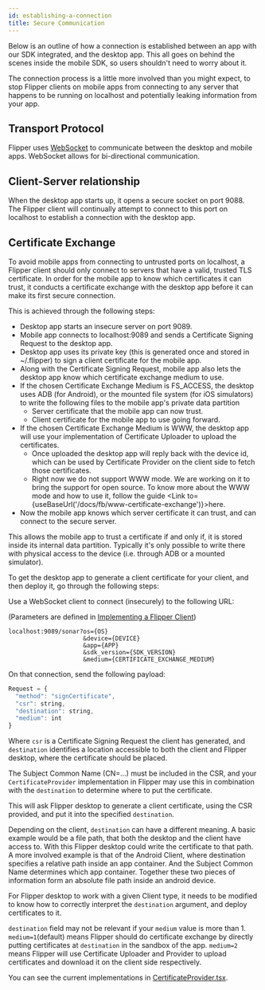 ```yaml
---
id: establishing-a-connection
title: Secure Communication
---
```


Below is an outline of how a connection is established between an app with our SDK integrated, and the desktop app. This all goes on behind the scenes inside the mobile SDK, so users shouldn't need to worry about it.

The connection process is a little more involved than you might expect, to stop Flipper clients on mobile apps from connecting to any server that happens to be running on localhost and potentially leaking information from your app.

## Transport Protocol

Flipper uses [WebSocket](https://datatracker.ietf.org/doc/html/rfc6455) to communicate between the desktop and mobile apps. WebSocket allows for bi-directional communication.

## Client-Server relationship

When the desktop app starts up, it opens a secure socket on port 9088.
The Flipper client will continually attempt to connect to this port on localhost to establish a connection with the desktop app.

## Certificate Exchange

To avoid mobile apps from connecting to untrusted ports on localhost, a Flipper client should only connect to servers that have a valid, trusted TLS certificate.
In order for the mobile app to know which certificates it can trust, it conducts a certificate exchange with the desktop app before it can make its first secure connection.

This is achieved through the following steps:
* Desktop app starts an insecure server on port 9089.
* Mobile app connects to localhost:9089 and sends a Certificate Signing Request to the desktop app.
* Desktop app uses its private key (this is generated once and stored in ~/.flipper) to sign a client certificate for the mobile app.
* Along with the Certificate Signing Request, mobile app also lets the desktop app know which certificate exchange medium to use.
* If the chosen Certificate Exchange Medium is FS_ACCESS, the desktop uses ADB (for Android), or the mounted file system (for iOS simulators) to write the following files to the mobile app's private data partition
  * Server certificate that the mobile app can now trust.
  * Client certificate for the mobile app to use going forward.
* If the chosen Certificate Exchange Medium is WWW, the desktop app will use your implementation of Certificate Uploader to upload the certificates.
  * Once uploaded the desktop app will reply back with the device id, which can be used by Certificate Provider on the client side to fetch those certificates.
  * <OssOnly> Right now we do not support WWW mode. We are working on it to bring the support for open source.</OssOnly> <FbInternalOnly>To know more about the WWW mode and how to use it, follow the guide <Link to={useBaseUrl('/docs/fb/www-certificate-exchange')}>here</Link>.</FbInternalOnly>
* Now the mobile app knows which server certificate it can trust, and can connect to the secure server.

This allows the mobile app to trust a certificate if and only if, it is stored inside its internal data partition. Typically it's only possible to write there with physical access to the device (i.e. through ADB or a mounted simulator).

To get the desktop app to generate a client certificate for your client, and then deploy it, go through the following steps:

Use a WebSocket client to connect (insecurely) to the following URL:

(Parameters are defined in [Implementing a Flipper Client](new-clients.mdx))
```
localhost:9089/sonar?os={OS}
                     &device={DEVICE}
                     &app={APP}
                     &sdk_version={SDK_VERSION}
                     &medium={CERTIFICATE_EXCHANGE_MEDIUM}
```

On that connection, send the following payload:
```js
Request = {
  "method": "signCertificate",
  "csr": string,
  "destination": string,
  "medium": int
}
```
Where `csr` is a Certificate Signing Request the client has generated, and `destination` identifies a location accessible to both the client and Flipper desktop, where the certificate should be placed.

The Subject Common Name (CN=...) must be included in the CSR, and your `CertificateProvider` implementation in Flipper may use this in combination with the `destination` to determine where to put the certificate.

This will ask Flipper desktop to generate a client certificate, using the CSR provided, and put it into the specified `destination`.

Depending on the client, `destination` can have a different meaning. A basic example would be a file path, that both the desktop and the client have access to. With this Flipper desktop could write the certificate to that path. A more involved example is that of the Android Client, where destination specifies a relative path inside an app container. And the Subject Common Name determines which app container. Together these two pieces of information form an absolute file path inside an android device.

For Flipper desktop to work with a given Client type, it needs to be modified to know how to correctly interpret the `destination` argument, and deploy certificates to it.

`destination` field may not be relevant if your `medium` value is more than 1. `medium=1`(default) means Flipper should do certificate exchange by directly putting certificates at `destination` in the sandbox of the app. `medium=2` means Flipper will use Certificate Uploader and Provider to upload certificates and download it on the client side respectively.

You can see the current implementations in [CertificateProvider.tsx](https://github.com/facebook/flipper/blob/main/desktop/app/src/utils/CertificateProvider.tsx).
